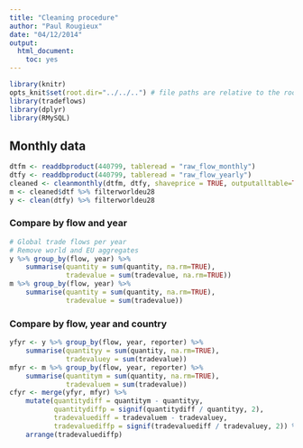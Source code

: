 ```yaml
---
title: "Cleaning procedure"
author: "Paul Rougieux"
date: "04/12/2014"
output: 
  html_document:
    toc: yes
---
```



```r
library(knitr)
opts_knit$set(root.dir="../../..") # file paths are relative to the root of the project directory
library(tradeflows)
library(dplyr)
library(RMySQL)
``` 


## Monthly data
```r
dtfm <- readdbproduct(440799, tableread = "raw_flow_monthly")
dtfy <- readdbproduct(440799, tableread = "raw_flow_yearly")
cleaned <- cleanmonthly(dtfm, dtfy, shaveprice = TRUE, outputalltable=TRUE)
m <- cleaned$dtf %>% filterworldeu28 
y <- clean(dtfy) %>% filterworldeu28
```


### Compare by flow and year
```r
# Global trade flows per year
# Remove world and EU aggregates
y %>% group_by(flow, year) %>%
    summarise(quantity = sum(quantity, na.rm=TRUE),
              tradevalue = sum(tradevalue, na.rm=TRUE))
m %>% group_by(flow, year) %>%
    summarise(quantity = sum(quantity, na.rm=TRUE),
              tradevalue = sum(tradevalue))
```


### Compare by flow, year and country
```r
yfyr <- y %>% group_by(flow, year, reporter) %>%
    summarise(quantityy = sum(quantity, na.rm=TRUE),
              tradevaluey = sum(tradevalue))
mfyr <- m %>% group_by(flow, year, reporter) %>%
    summarise(quantitym = sum(quantity, na.rm=TRUE),
              tradevaluem = sum(tradevalue))
cfyr <- merge(yfyr, mfyr) %>%
    mutate(quantitydiff = quantitym - quantityy,
           quantitydiffp = signif(quantitydiff / quantityy, 2),
           tradevaluediff = tradevaluem - tradevaluey,
           tradevaluediffp = signif(tradevaluediff / tradevaluey, 2)) %>%
    arrange(tradevaluediffp)
```
